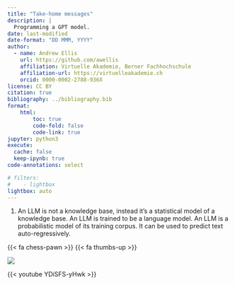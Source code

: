 ```yaml
---
title: "Take-home messages"
description: |
  Programming a GPT model.
date: last-modified
date-format: "DD MMM, YYYY"
author: 
  - name: Andrew Ellis
    url: https://github.com/awellis
    affiliation: Virtuelle Akademie, Berner Fachhochschule
    affiliation-url: https://virtuelleakademie.ch
    orcid: 0000-0002-2788-936X
license: CC BY
citation: true
bibliography: ../bibliography.bib
format:
    html:
        toc: true
        code-fold: false
        code-link: true
jupyter: python3
execute: 
  cache: false
  keep-ipynb: true
code-annotations: select

# filters:
#    - lightbox
lightbox: auto
---
```


1) An LLM is not a knowledge base, instead it's a statistical model of a knowledge base. An LLM is trained to be a language model.
An LLM is a probabilistic model of its training corpus. It can be used to predict text auto-regressively.


 {{< fa chess-pawn >}}
 {{< fa thumbs-up >}} 

![](../assets/robot.png)

{{< youtube YDiSFS-yHwk >}}

